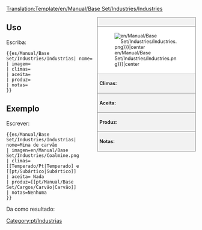 <noinclude>[[Translation:Template/en/Manual/Base Set/Industries/Industries]]</noinclude><!--
--><noinclude></noinclude><!--
--><div style="float:right; width:260px; font-size:90%; border:1px solid gray; background-color:#f2f2f2; margin-left:10px; margin-bottom:10px">
<div style="text-align:center; border-bottom:1px solid gray; padding:5px"><strong>{{{nome}}}</strong></div>
<div style="background-color:white; padding:5px">[[File:{{{imagem|en/Manual/Base Set/Industries/Industries.png}}}|center]]</div>
<div style="border-top:1px solid gray; padding:5px"><strong>Climas:</strong> {{{climas}}}</div>
<div style="border-top:1px solid gray; padding:5px"><strong>Aceita:</strong> {{{aceita}}}</div>
<div style="border-top:1px solid gray; padding:5px"><strong>Produz:</strong> {{{produz}}}</div>
<div style="border-top:1px solid gray; padding:5px"><strong>Notas:</strong> {{{notas|Nenhuma}}}</div>
</div><noinclude>

{{en/-}}
==Uso==
Escriba:
<pre>{{es/Manual/Base Set/Industries/Industrias| nome=
| imagem=
| climas=
| aceita=
| produz=
| notas=
}}</pre>

== Exemplo ==

Escrever:

<pre>{{es/Manual/Base Set/Industries/Industrias| nome=Mina de carvão
| imagen=en/Manual/Base Set/Industries/Coalmine.png
| climas=[[Temperado/Pt|Temperado] e [[pt/Subártico|Subártico]]
| aceita= Nada
| produz=[[pt/Manual/Base Set/Cargos/Carvão|Carvão]]
| notas=Nenhuma
}}</pre>

Da como resultado:

{{pt/Manual/Base Set/Industries/Industrias| nome=Mina de carvão
| imagem=en/Manual/Base Set/Industries/Coalmine.png
| climas=Nada
| aceita=Nada
| produz=Nada
| notas=Nenhuma
}}

</noinclude><includeonly>

[[Category:pt/Industrias]]</includeonly>